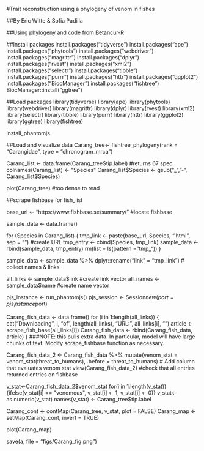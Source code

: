 #Trait reconstruction using a phylogeny of venom in fishes

##By Eric Witte & Sofia Padilla

##Using [phylogeny](https://github.com/projectdigest/betancur_r-fish-tree/tree/master) and [code](https://istmobiome.rbind.io/project/betancur-r-fish-tree/#examples-of-viualization-in-anvio) from [Betancur-R](https://link.springer.com/article/10.1186/s12862-017-0958-3#Sec4)

##Install packages
install.packages("tidyverse")
install.packages("ape")
install.packages("phytools")
install.packages("webdriver")
install.packages("magrittr")
install.packages("dplyr")
install.packages("rvest")
install.packages("xml2")
install.packages("selectr")
install.packages("tibble")
install.packages("purrr")
install.packages("httr")
install.packages("ggplot2")
install.packages("BiocManager")
install.packages("fishtree")
BiocManager::install("ggtree")

##Load packages
library(tidyverse)
library(ape)
library(phytools)
library(webdriver)
library(magrittr)
library(dplyr)
library(rvest)
library(xml2)
library(selectr)
library(tibble)
library(purrr)
library(httr)
library(ggplot2)
library(ggtree)
library(fishtree)

install_phantomjs

##Load and visualize data
Carang_tree<- fishtree_phylogeny(rank = "Carangidae", type = "chronogram_mrca")

Carang_list <- data.frame(Carang_tree$tip.label) #returns 67 spec
colnames(Carang_list) <- "Species"
Carang_list$Species <- gsub("_", "-", Carang_list$Species)

plot(Carang_tree) #too dense to read

##scrape fishbase for fish_list

base_url <- "https://www.fishbase.se/summary/" #locate fishbase

sample_data <- data.frame()

for (Species in Carang_list) {
     tmp_link <- paste(base_url, Species, ".html", sep = "") #create URL
     tmp_entry <- cbind(Species, tmp_link)
     sample_data <- rbind(sample_data, tmp_entry)
     rm(list = ls(pattern = "tmp_"))
}

sample_data <- sample_data %>% dplyr::rename("link" = "tmp_link") # collect names & links

all_links <- sample_data$link #create link vector
all_names <- sample_data$name #create name vector

pjs_instance <- run_phantomjs()
pjs_session <- Session$new(port = pjs_instance$port)

Carang_fish_data <- data.frame()
for (i in 1:length(all_links)) {
  cat("Downloading", i, "of", length(all_links), "URL:", all_links[i], "\n")
  article <- scrape_fish_base(all_links[i])
  Carang_fish_data <- rbind(Carang_fish_data, article)
} ###NOTE: this pulls extra data. In particular, model will have large chunks of text. Modify scrape_fishbase function as necessary.


Carang_fish_data_2 <- Carang_fish_data %>%  mutate(venom_stat = venom_stat(threat_to_humans), .before = threat_to_humans) # Add column that evaluates venom stat
view(Carang_fish_data_2) #check that all entries returned entries on fishbase

v_stat<-Carang_fish_data_2$venom_stat
for(i in 1:length(v_stat)){ifelse(v_stat[i] == "venomous", v_stat[i] <- 1, v_stat[i] <- 0)}
v_stat<- as.numeric(v_stat)
names(v_stat) <- Carang_tree$tip.label

Carang_cont <- contMap(Carang_tree, v_stat, plot = FALSE)
Carang_map <-setMap(Carang_cont, invert = TRUE)

plot(Carang_map)

save(a, file = "figs/Carang_fig.png")

